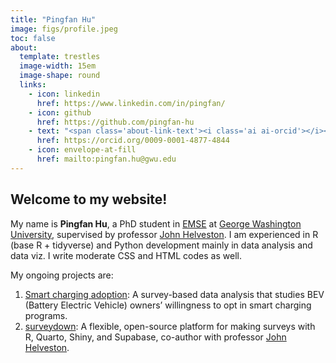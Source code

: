 ```yaml
---
title: "Pingfan Hu"
image: figs/profile.jpeg
toc: false
about:
  template: trestles
  image-width: 15em
  image-shape: round
  links:
    - icon: linkedin
      href: https://www.linkedin.com/in/pingfan/
    - icon: github
      href: https://github.com/pingfan-hu
    - text: "<span class='about-link-text'><i class='ai ai-orcid'></i></span>"
      href: https://orcid.org/0009-0001-4877-4844
    - icon: envelope-at-fill
      href: mailto:pingfan.hu@gwu.edu
---
```


## Welcome to my website!

My name is **Pingfan Hu**, a PhD student in [EMSE](https://emse.engineering.gwu.edu/) at [George Washington University](https://www.gwu.edu/), supervised by professor [John Helveston](https://www.jhelvy.com). I am experienced in R (base R + tidyverse) and Python development mainly in data analysis and data viz. I write moderate CSS and HTML codes as well.

My ongoing projects are:

1. [Smart charging adoption](https://sc.pingfanhu.com): A survey-based data analysis that studies BEV (Battery Electric Vehicle) owners' willingness to opt in smart charging programs.
2. [surveydown](https://surveydown.org): A flexible, open-source platform for making surveys with R, Quarto, Shiny, and Supabase, co-author with professor [John Helveston](https://www.jhelvy.com).
